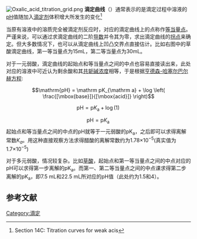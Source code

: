 [[Image:Oxalic_acid_titration_grid.png|thumb]]
'''滴定曲线'''（{{lang-en|'''titration curve'''}}）通常表示的是滴定过程中溶液的[[pH|pH]]值随加入[[滴定剂|滴定剂]]体积增大所发生的变化<ref>
{{cite book |last=Skoog |first=D.A|author2=West, D.M.|author3= Holler, J.F.|author4= Crouch, S.R.|title=Fundamentals of Analytical Chemistry |publisher=Thomson Brooks/Cole
 |year=2004|edition=8th |isbn=0-03-035523-0}} Section 14C: Titration curves for weak acis</ref> 

当原有溶液中的溶质完全被滴定剂反应时，对应的滴定曲线上的点称作[[等当量点|等当量点]]。严谨来说，可以通过求滴定曲线的二阶[[导数|导数]]并令其为零，求出滴定曲线的[[拐点|拐点]]来确定。但大多数情况下，也可以从滴定曲线上凹凸交界点直接估计。比如右图中的草酸滴定曲线，第一等当量点为15mL，第二等当量点为30mL。

对于一元弱酸，滴定曲线的起始点和等当量点之间的中点也容易直接读出来，此处对应的溶液中可近认为剩余酸和其[[共轭碱|共轭碱]][[浓度|浓度]]相等，于是根据[[亨德森-哈塞尔巴尔赫方程|亨德森-哈塞尔巴尔赫方程]]:
:<math>\mathrm{pH} = \mathrm pK_{\mathrm a} + \log \left( \frac{[\mbox{base}]}{[\mbox{acid}]} \right)</math>
:<math>\mathrm{pH} = \mathrm pK_{\mathrm a} + \log(1)\,</math>
:<math>\mathrm{pH} = \mathrm pK_{\mathrm a} \,</math>
起始点和等当量点之间的中点的pH就等于一元弱酸的pK<sub>a</sub>，之后即可以求得离解常数''K<sub>a</sub>''。用这种直接观察方法求得醋酸的离解常数约为1.78×10<sup>−5</sup>(真实值为1.7×10<sup>−5</sup>)

对于多元弱酸，情况较复杂。比如[[草酸|草酸]]，起始点和第一等当量点之间的中点对应的pH可以求得第一步离解的pK<sub>a</sub>。而第一、第二等当量点之间的中点课求得第二步离解的pK<sub>a</sub>，即7.5 mL和22.5 mL所对应的pH值（此处约为1.5和4）。

==参考文献==
{{Reflist}}

[[Category:滴定|Category:滴定]]
